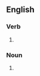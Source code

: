 {{also|airbrush|air-brush}}

==English==

===Verb===
{{en-verb|air brushes|air brushing|air brushed}}

# {{alternative spelling of|en|airbrush}}

===Noun===
{{en-noun|es}}

# {{alternative spelling of|en|airbrush}}